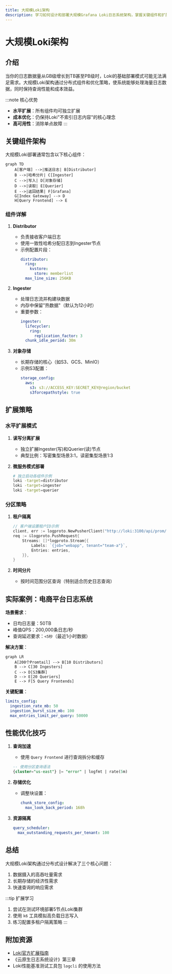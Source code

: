 ```yaml
---
title: 大规模Loki架构
description: 学习如何设计和部署大规模Grafana Loki日志系统架构，掌握关键组件和扩展策略
---
```


# 大规模Loki架构

## 介绍

当你的日志数据量从GB级增长到TB甚至PB级时，Loki的基础部署模式可能无法满足需求。大规模Loki架构通过分布式组件和优化策略，使系统能够处理海量日志数据，同时保持查询性能和成本效益。

:::note 核心优势
- **水平扩展**：所有组件均可独立扩展
- **成本优化**：仍保持Loki"不索引日志内容"的核心理念
- **高可用性**：消除单点故障
:::

## 关键组件架构

大规模Loki部署通常包含以下核心组件：

```mermaid
graph TD
    A[客户端] -->|推送日志| B[Distributor]
    B -->|哈希分片| C[Ingester]
    C -->|写入| D[对象存储]
    D -->|读取| E[Querier]
    E -->|返回结果| F[Grafana]
    G[Index Gateway] --> D
    H[Query Frontend] --> E
```

### 组件详解

1. **Distributor**
   - 负责接收客户端日志
   - 使用一致性哈希分配日志到Ingester节点
   - 示例配置片段：
     ```yaml
     distributor:
       ring:
         kvstore:
           store: memberlist
       max_line_size: 256KB
     ```

2. **Ingester**
   - 处理日志流并构建块数据
   - 内存中保留"热数据"（默认为12小时）
   - 重要参数：
     ```yaml
     ingester:
       lifecycler:
         ring:
           replication_factor: 3
       chunk_idle_period: 30m
     ```

3. **对象存储**
   - 长期存储的核心（如S3、GCS、MinIO）
   - 示例S3配置：
     ```yaml
     storage_config:
       aws:
         s3: s3://ACCESS_KEY:SECRET_KEY@region/bucket
         s3forcepathstyle: true
     ```

## 扩展策略

### 水平扩展模式

1. **读写分离扩展**
   - 独立扩展Ingester(写)和Querier(读)节点
   - 典型比例：写密集型场景3:1，读密集型场景1:3

2. **微服务模式部署**
   ```bash
   # 独立启动各组件示例
   loki -target=distributor
   loki -target=ingester
   loki -target=querier
   ```

### 分区策略

1. **租户隔离**
   ```go
   // 客户端设置租户ID示例
   client, err := logproto.NewPusherClient("http://loki:3100/api/prom/push")
   req := &logproto.PushRequest{
       Streams: []*logproto.Stream{{
           Labels: `{job="webapp", tenant="team-a"}`,
           Entries: entries,
       }},
   }
   ```

2. **时间分片**
   - 按时间范围分区查询（特别适合历史日志查询）

## 实际案例：电商平台日志系统

**场景需求**：
- 日均日志量：50TB
- 峰值QPS：200,000条日志/秒
- 查询延迟要求：`<5秒`（最近1小时数据）

**解决方案**：
```mermaid
graph LR
    A[200个Promtail] --> B[10 Distributors]
    B --> C[30 Ingesters]
    C --> D[S3集群]
    D --> E[20 Queriers]
    E --> F[5 Query Frontends]
```

**关键配置**：
```yaml
limits_config:
  ingestion_rate_mb: 50
  ingestion_burst_size_mb: 100
  max_entries_limit_per_query: 50000
```

## 性能优化技巧

1. **查询加速**
   - 使用 `Query Frontend` 进行查询拆分和缓存
   ```sql
   -- 使用分区查询语法
   {cluster="us-east"} |= "error" | logfmt | rate(5m)
   ```

2. **存储优化**
   - 调整块设置：
     ```yaml
     chunk_store_config:
       max_look_back_period: 168h
     ```

3. **资源隔离**
   ```yaml
   query_scheduler:
     max_outstanding_requests_per_tenant: 100
   ```

## 总结

大规模Loki架构通过分布式设计解决了三个核心问题：
1. 数据摄入的高吞吐量需求
2. 长期存储的经济性需求
3. 快速查询的响应需求

:::tip 扩展学习
1. 尝试在测试环境部署5节点Loki集群
2. 使用 `k6` 工具模拟高负载日志写入
3. 练习配置多租户隔离策略
:::

## 附加资源

- [Loki官方扩展指南](https://grafana.com/docs/loki/latest/operations/scaling/)
- 《云原生日志系统设计》第三章
- Loki性能基准测试工具包 `logcli` 的使用方法